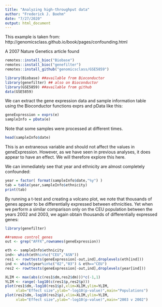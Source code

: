 ```yaml
---
title: "Analyzing high-throughput data"
author: "Frederick J. Boehm"
date: "7/27/2020"
output: html_document
---
```


This example is taken from: http://genomicsclass.github.io/book/pages/confounding.html

A 2007 Nature Genetics article found 



```r
remotes::install_bioc("Biobase")
remotes::install_bioc("genefilter")
remotes::install_github("genomicsclass/GSE5859")
```



```r
library(Biobase) ##available from Bioconductor
library(genefilter) ## also on Bioconductor
library(GSE5859) ##available from github
data(GSE5859)
```

We can extract the gene expression data and sample information table using the Bioconductor functions exprs and pData like this:

```r
geneExpression = exprs(e)
sampleInfo = pData(e)
```


Note that some samples were processed at different times.

```r
head(sampleInfo$date)
```

This is an extraneous variable and should not affect the values in geneExpression. However, as we have seen in previous analyses, it does appear to have an effect. We will therefore explore this here.

We can immediately see that year and ethnicity are almost completely confounded:


```r
year = factor( format(sampleInfo$date,"%y") )
tab = table(year,sampleInfo$ethnicity)
print(tab)
```

By running a t-test and creating a volcano plot, we note that thousands of genes appear to be differentially expressed between ethnicities. Yet when we perform a similar comparison only on the CEU population between the years 2002 and 2003, we again obtain thousands of differentially expressed genes:

```r
library(genefilter)

##remove control genes
out <- grep("AFFX",rownames(geneExpression))

eth <- sampleInfo$ethnicity
ind<- which(eth%in%c("CEU","ASN"))
res1 <- rowttests(geneExpression[-out,ind],droplevels(eth[ind]))
ind <- which(year%in%c("02","03") & eth=="CEU")
res2 <- rowttests(geneExpression[-out,ind],droplevels(year[ind]))

XLIM <- max(abs(c(res1$dm,res2$dm)))*c(-1,1)
YLIM <- range(-log10(c(res1$p,res2$p)))
plot(res1$dm,-log10(res1$p),xlim=XLIM,ylim=YLIM,
     xlab="Effect size",ylab="-log10(p-value)",main="Populations")
plot(res2$dm,-log10(res2$p),xlim=XLIM,ylim=YLIM,
     xlab="Effect size",ylab="-log10(p-value)",main="2003 v 2002")
```


